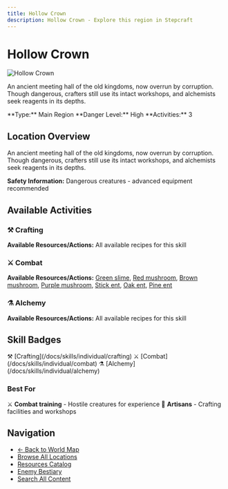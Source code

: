 ```yaml
---
title: Hollow Crown
description: Hollow Crown - Explore this region in Stepcraft
---
```


# Hollow Crown

<div className="flex items-start gap-6 mb-8">
  <div className="flex-shrink-0">
    <img src="/assets/locations/hollow_crown.png" alt="Hollow Crown" className="w-32 h-32 border rounded-lg object-cover" />
  </div>
  <div className="flex-1">
    <div className="space-y-3">
      <p className="text-lg text-muted-foreground">An ancient meeting hall of the old kingdoms, now overrun by corruption. Though dangerous, crafters still use its intact workshops, and alchemists seek reagents in its depths.</p>
      <div className="flex flex-wrap gap-4 text-sm">
        <span className="px-3 py-1 bg-blue-100 dark:bg-blue-900 rounded-md">
          **Type:** Main Region
        </span>
        <span className="px-3 py-1 bg-orange-100 dark:bg-orange-900 rounded-md">
          **Danger Level:** High
        </span>
        <span className="px-3 py-1 bg-purple-100 dark:bg-purple-900 rounded-md">
          **Activities:** 3
        </span>
      </div>
    </div>
  </div>
</div>

## Location Overview

An ancient meeting hall of the old kingdoms, now overrun by corruption. Though dangerous, crafters still use its intact workshops, and alchemists seek reagents in its depths.

**Safety Information:** Dangerous creatures - advanced equipment recommended



## Available Activities


### ⚒️ Crafting

**Available Resources/Actions:** All available recipes for this skill



### ⚔️ Combat

**Available Resources/Actions:** [Green slime](/docs/resources/individual/green_slime), [Red mushroom](/docs/resources/individual/red_mushroom), [Brown mushroom](/docs/resources/individual/brown_mushroom), [Purple mushroom](/docs/resources/individual/purple_mushroom), [Stick ent](/docs/resources/individual/stick_ent), [Oak ent](/docs/resources/individual/oak_ent), [Pine ent](/docs/resources/individual/pine_ent)



### ⚗️ Alchemy

**Available Resources/Actions:** All available recipes for this skill




## Skill Badges

<div className="flex flex-wrap gap-2 my-4">
  <span className="inline-flex items-center gap-1 px-3 py-1 bg-yellow-100 dark:bg-yellow-900 rounded-full text-sm">
    ⚒️ [Crafting](/docs/skills/individual/crafting)
  </span>
  <span className="inline-flex items-center gap-1 px-3 py-1 bg-red-100 dark:bg-red-900 rounded-full text-sm">
    ⚔️ [Combat](/docs/skills/individual/combat)
  </span>
  <span className="inline-flex items-center gap-1 px-3 py-1 bg-indigo-100 dark:bg-indigo-900 rounded-full text-sm">
    ⚗️ [Alchemy](/docs/skills/individual/alchemy)
  </span>
</div>


### Best For
⚔️ **Combat training** - Hostile creatures for experience
🔨 **Artisans** - Crafting facilities and workshops

## Navigation

- [← Back to World Map](/docs/map)
- [Browse All Locations](/docs/map/individual)
- [Resources Catalog](/docs/resources)
- [Enemy Bestiary](/docs/enemies)
- [Search All Content](/search)
